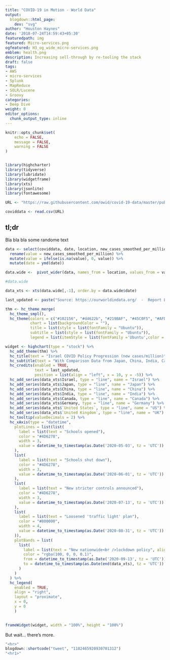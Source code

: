 ```yaml
---
title: "COVID-19 in Motion - World Data"
output:
  blogdown::html_page:
    dev: "svg"
author: "Houston Haynes"
date: '2018-07-24T14:59:43+05:30'
featuredpath: img
featured: Micro-services.png
ogfeatured: H3_og_wide_micro-services.png
emblem: health.png
description: Increasing sell-through by re-tooling the stack
draft: false
tags:
- AWS
- micro-services
- Splunk
- MapReduce
- SOLR/Lucene
- Groovy
categories: 
- Deep Dive
weight: 0
editor_options: 
  chunk_output_type: inline
---
```

```r
knitr::opts_chunk$set(
	echo = FALSE,
	message = FALSE,
	warning = FALSE
)


library(highcharter)
library(tidyverse)
library(lubridate)
library(widgetframe)
library(xts)
library(jsonlite)
library(fontawesome)

URL <- "https://raw.githubusercontent.com/owid/covid-19-data/master/public/data/owid-covid-data.csv"

coviddata <- read.csv(URL)

```


## tl;dr

Bla bla bla some randome text


```r

data <- select(coviddata, date, location, new_cases_smoothed_per_million) %>%
  rename(value = new_cases_smoothed_per_million) %>%
  mutate(value = ifelse(is.na(value), 0, value)) %>%
  mutate(date = ymd(date))

data.wide <-  pivot_wider(data, names_from = location, values_from = value)

#data.wide

data_xts <- xts(data.wide[,-1], order.by = data.wide$date)

last_updated <- paste("Source: https://ourworldindata.org/  -  Report Last Updated:",  format(Sys.time(), "%a %b %d %Y %X"))

thm <- hc_theme_merge(
  hc_theme_smpl(),
  hc_theme(colors = c("#102156", "#d4622b", "#219BAF", "#45C0F5", "#AFDC00", "#85DFD0"),
           chart = list(backgroundColor = ""),
           title = list(style = list(fontFamily = "Ubuntu")),
           subtitle = list(style = list(fontFamily = "Ubuntu")),
           legend = list(itemStyle = list(fontFamily ='Ubuntu',color ='black'))))

widget <- highchart(type = "stock") %>%
  hc_add_theme(thm) %>%
  hc_title(text = "Israel COVID Policy Progression (new cases/million)", align = "center") %>%
  hc_subtitle(text = "With Comparison Data from Japan, China, India, Canada, Germany, UK & US", align = "center") %>%
  hc_credits(enabled = TRUE, 
             text = last_updated, 
             position = list(align = "left", x = 10, y = -5)) %>%
  hc_add_series(data_xts$Israel, type = "line", name = "Israel") %>%
  hc_add_series(data_xts$Japan, type = "line", name = "Japan") %>%
  hc_add_series(data_xts$China, type = "line", name = "China") %>%
  hc_add_series(data_xts$India, type = "line", name = "India") %>%
  hc_add_series(data_xts$Canada, type = "line", name = "Canada") %>%
  hc_add_series(data_xts$Germany, type = "line", name = "Germany") %>%
  hc_add_series(data_xts$`United States`, type = "line", name = "US") %>%
  hc_add_series(data_xts$`United Kingdom`, type = "line", name = "UK") %>%
  hc_tooltip(valueDecimals = 2) %>%
  hc_xAxis(type = "datetime",
    plotLines = list(list(
      label = list(text = "Schools opened"),
      color = "#4D6278",
      width = 3,
      value = datetime_to_timestamp(as.Date('2020-05-03', tz = 'UTC'))
    ),
    list(
      label = list(text = "Schools shut down"),
      color = "#4D6278",
      width = 3,
      value = datetime_to_timestamp(as.Date('2020-06-01', tz = 'UTC'))
    ),
    list(
      label = list(text = "New stricter controls announced"),
      color = "#4D6278",
      width = 3,
      value = datetime_to_timestamp(as.Date('2020-07-13', tz = 'UTC'))
    ),
    list(
      label = list(text = "Loosened 'traffic light' plan"),
      color = "#800000",
      width = 4,
      value = datetime_to_timestamp(as.Date('2020-08-31', tz = 'UTC'))
    )),
    plotBands = list(
      list(
        label = list(text = "New nationwide<br />lockdown policy", align = "left"),
        color = "rgba(100, 0, 0, 0.1)",
        from = datetime_to_timestamp(as.Date('2020-09-13', tz = 'UTC')),
        to = datetime_to_timestamp(as.Date(end(data_xts), tz = 'UTC'))
      )
    )
  ) %>%
  hc_legend(
    enabled = TRUE,
    align = "right",
    layout = "proximate",
    x = 0,
    y = 0
    ) 
  

frameWidget(widget, width = "100%", height = "100%")

```
But wait... there's more.

```r

"<hr>"
blogdown::shortcode("tweet", "1182465920930701312")
"<hr1>"

```


